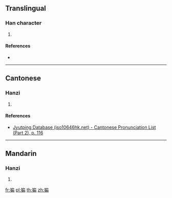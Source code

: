 ==Translingual==

===Han character===
{{Han char|rn=64|rad=手|as=09|sn=12|four=53027|canj=QHSB,QISB,XQHSB,XQISB|ids=⿰扌扁}}

# {{defn|Han|sort=手09}}

====References====
* {{Han ref|kx=0442.070|dkj=12354|dj=0793.090|hdz=31925.050|uh=63D9|ud=25561|bh=D971|bd=55665}}

----

==Cantonese==

===Hanzi===
{{yue-hanzi|jyut=[[bin1]]|y=bin1}}

# {{defn|lang=yue|sort=手09}}

====References====
* [http://www.iso10646hk.net/jp/document/download.jsp Jyutping Database (iso10646hk.net) - Cantonese Pronunciation List (Part 2), p. 116]

----

==Mandarin==

===Hanzi===
{{cmn-hanzi|pin=[[biān]] ([[bian1]]), [[biàn]] ([[bian4]])|wg=pien<sup>1</sup>, pien<sup>4</sup>}}

# {{defn|lang=cmn|sort=手09}}

[[fr:揙]]
[[pl:揙]]
[[th:揙]]
[[zh:揙]]